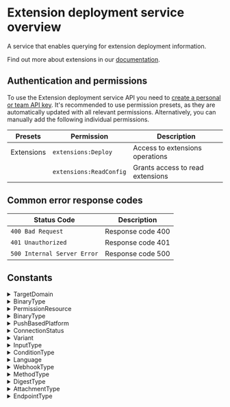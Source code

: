# Extension deployment service overview

A service that enables querying for extension deployment information.

Find out more about extensions in our [documentation](https://coralogix.com/docs/integrations/extensions/).

## Authentication and permissions

To use the Extension deployment service API you need to [create a personal or team API key](https://coralogix.com/docs/user-guides/account-management/api-keys/api-keys/). It's recommended to use permission presets, as they are automatically updated with all relevant permissions. Alternatively, you can manually add the following individual permissions.

| Presets | Permission            | Description                                      |
|---------|-----------------------|--------------------------------------------------|
| Extensions | `extensions:Deploy` | Access to extensions operations |
|  | `extensions:ReadConfig` | Grants access to read extensions |

## Common error response codes

| Status Code | Description                           |
|-------------|---------------------------------------|
| `400 Bad Request` | Response code 400 |
| `401 Unauthorized` | Response code 401 |
| `500 Internal Server Error` | Response code 500 |

## Constants

<details>
  <summary>TargetDomain</summary>

  | Value |
|-------|
| `ACTION` |
| `ALERT` |
| `ENRICHMENT` |
| `GRAFANA_DASHBOARD` |
| `KIBANA_DASHBOARD` |
| `PARSING_RULE` |
| `SAVED_VIEW` |
| `CX_CUSTOM_DASHBOARD` |
| `METRICS_RULE_GROUP` |
| `EVENTS_TO_METRICS` |
| `ALERT_V3` |
</details>
<details>
  <summary>BinaryType</summary>

  | Value |
|-------|
| `PREVIEW_IMAGE` |
| `KIBANA_DASHBOARD_DEFINITION` |
| `GRAFANA_DASHBOARD_DEFINITION` |
| `ENRICHMENT_CSV` |
| `CX_CUSTOM_DASHBOARD_DEFINITION` |
</details>
<details>
  <summary>PermissionResource</summary>

  | Value |
|-------|
| `UNKNOWN` |
| `ACTION` |
| `ALERT` |
| `CUSTOM_ENRICHMENT` |
| `GEO_ENRICHMENT` |
| `SECURITY_ENRICHMENT` |
| `RESOURCE_CLOUD_METADATA_ENRICHMENT` |
| `GRAFANA_DASHBOARD` |
| `KIBANA_DASHBOARD` |
| `PARSING_RULE` |
| `SAVED_VIEW` |
| `CX_CUSTOM_DASHBOARD` |
| `METRICS_RULE_GROUP` |
| `SPAN_EVENTS_TO_METRICS` |
| `LOGS_EVENTS_TO_METRICS` |
</details>
<details>
  <summary>BinaryType</summary>

  | Value |
|-------|
| `KIBANA_INDEX_PATTERN` |
</details>
<details>
  <summary>PushBasedPlatform</summary>

  | Value |
|-------|
| `UNDEFINED` |
| `PLATFORM_BITBUCKET` |
| `PLATFORM_GITHUB` |
| `PLATFORM_GITLAB` |
| `PLATFORM_AWS_SNS` |
| `PLATFORM_OPSGENIE` |
| `PLATFORM_PAGERDUTY` |
| `PLATFORM_PROMETHEUS` |
| `PLATFORM_SLACK` |
| `PLATFORM_INTERCOM` |
</details>
<details>
  <summary>ConnectionStatus</summary>

  | Value |
|-------|
| `PENDING` |
| `ACTIVE` |
| `FAILING` |
| `STATUS_UNKNOWN` |
</details>
<details>
  <summary>Variant</summary>

  | Value |
|-------|
| `DEFAULT` |
| `GCP` |
| `OAUTH` |
| `CUSTOM` |
</details>
<details>
  <summary>InputType</summary>

  | Value |
|-------|
| `API_KEY` |
| `TEXT` |
| `LIST_TEXT` |
| `MULTIPLE_SELECTION` |
| `BOOLEAN` |
| `SELECT` |
| `JSON` |
| `NUMBER` |
| `SENSITIVE_DATA` |
| `JSON_OBJECT_ARRAY` |
</details>
<details>
  <summary>ConditionType</summary>

  | Value |
|-------|
| `UNKNOWN` |
| `OR` |
| `AND` |
</details>
<details>
  <summary>Language</summary>

  | Value |
|-------|
| `UNKNOWN` |
| `BASH` |
| `JAVASCRIPT` |
</details>
<details>
  <summary>WebhookType</summary>

  | Value |
|-------|
| `UNKNOWN` |
| `GENERIC` |
| `SLACK` |
| `PAGERDUTY` |
| `SEND_LOG` |
| `EMAIL_GROUP` |
| `MICROSOFT_TEAMS` |
| `JIRA` |
| `OPSGENIE` |
| `DEMISTO` |
| `AWS_EVENT_BRIDGE` |
| `IBM_EVENT_NOTIFICATIONS` |
| `MS_TEAMS_WORKFLOW` |
</details>
<details>
  <summary>MethodType</summary>

  | Value |
|-------|
| `UNKNOWN` |
| `GET` |
| `POST` |
| `PUT` |
</details>
<details>
  <summary>DigestType</summary>

  | Value |
|-------|
| `UNKNOWN` |
| `ERROR_AND_CRITICAL_LOGS` |
| `FLOW_ANOMALIES` |
| `SPIKE_ANOMALIES` |
| `DATA_USAGE` |
</details>
<details>
  <summary>AttachmentType</summary>

  | Value |
|-------|
| `EMPTY` |
| `METRIC_SNAPSHOT` |
| `LOGS` |
</details>
<details>
  <summary>EndpointType</summary>

  | Value |
|-------|
| `ENDPOINT_TYPE_DEFAULT_OR_PUBLIC` |
| `ENDPOINT_TYPE_PRIVATE` |
</details>

